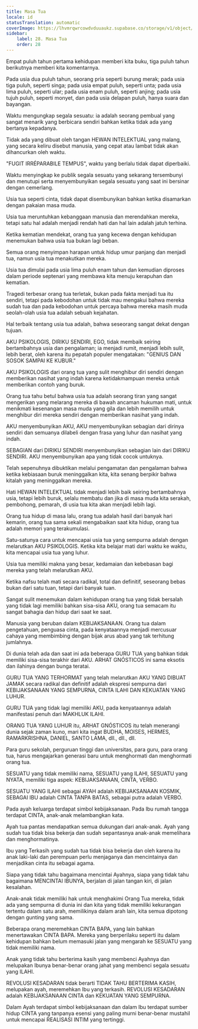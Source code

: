 ```yaml
---
title: Masa Tua
locale: id
statusTranslation: automatic
coverImage: https://lhvmrqwrcowdvduuaukz.supabase.co/storage/v1/object/public/strapi-uploads/small_cover-educacion-fundamental.webp-2d51a7828a2b1309555be27f7e2a61a0.webp
sidebar:
    label: 28. Masa Tua
    order: 28
---
```

Empat puluh tahun pertama kehidupan memberi kita buku, tiga puluh tahun berikutnya memberi kita komentarnya.

Pada usia dua puluh tahun, seorang pria seperti burung merak; pada usia tiga puluh, seperti singa; pada usia empat puluh, seperti unta; pada usia lima puluh, seperti ular; pada usia enam puluh, seperti anjing; pada usia tujuh puluh, seperti monyet, dan pada usia delapan puluh, hanya suara dan bayangan.

Waktu mengungkap segala sesuatu: ia adalah seorang pembual yang sangat menarik yang berbicara sendiri bahkan ketika tidak ada yang bertanya kepadanya.

Tidak ada yang dibuat oleh tangan HEWAN INTELEKTUAL yang malang, yang secara keliru disebut manusia, yang cepat atau lambat tidak akan dihancurkan oleh waktu.

"FUGIT IRRÉPARABILE TEMPUS", waktu yang berlalu tidak dapat diperbaiki.

Waktu menyingkap ke publik segala sesuatu yang sekarang tersembunyi dan menutupi serta menyembunyikan segala sesuatu yang saat ini bersinar dengan cemerlang.

Usia tua seperti cinta, tidak dapat disembunyikan bahkan ketika disamarkan dengan pakaian masa muda.

Usia tua meruntuhkan kebanggaan manusia dan merendahkan mereka, tetapi satu hal adalah menjadi rendah hati dan hal lain adalah jatuh terhina.

Ketika kematian mendekat, orang tua yang kecewa dengan kehidupan menemukan bahwa usia tua bukan lagi beban.

Semua orang menyimpan harapan untuk hidup umur panjang dan menjadi tua, namun usia tua menakutkan mereka.

Usia tua dimulai pada usia lima puluh enam tahun dan kemudian diproses dalam periode septenari yang membawa kita menuju kerapuhan dan kematian.

Tragedi terbesar orang tua terletak, bukan pada fakta menjadi tua itu sendiri, tetapi pada kebodohan untuk tidak mau mengakui bahwa mereka sudah tua dan pada kebodohan untuk percaya bahwa mereka masih muda seolah-olah usia tua adalah sebuah kejahatan.

Hal terbaik tentang usia tua adalah, bahwa seseorang sangat dekat dengan tujuan.

AKU PSIKOLOGIS, DIRIKU SENDIRI, EGO, tidak membaik seiring bertambahnya usia dan pengalaman; ia menjadi rumit, menjadi lebih sulit, lebih berat, oleh karena itu pepatah populer mengatakan: "GENIUS DAN SOSOK SAMPAI KE KUBUR."

AKU PSIKOLOGIS dari orang tua yang sulit menghibur diri sendiri dengan memberikan nasihat yang indah karena ketidakmampuan mereka untuk memberikan contoh yang buruk.

Orang tua tahu betul bahwa usia tua adalah seorang tiran yang sangat mengerikan yang melarang mereka di bawah ancaman hukuman mati, untuk menikmati kesenangan masa muda yang gila dan lebih memilih untuk menghibur diri mereka sendiri dengan memberikan nasihat yang indah.

AKU menyembunyikan AKU, AKU menyembunyikan sebagian dari dirinya sendiri dan semuanya dilabeli dengan frasa yang luhur dan nasihat yang indah.

SEBAGIAN dari DIRIKU SENDIRI menyembunyikan sebagian lain dari DIRIKU SENDIRI. AKU menyembunyikan apa yang tidak cocok untuknya.

Telah sepenuhnya dibuktikan melalui pengamatan dan pengalaman bahwa ketika kebiasaan buruk meninggalkan kita, kita senang berpikir bahwa kitalah yang meninggalkan mereka.

Hati HEWAN INTELEKTUAL tidak menjadi lebih baik seiring bertambahnya usia, tetapi lebih buruk, selalu membatu dan jika di masa muda kita serakah, pembohong, pemarah, di usia tua kita akan menjadi lebih lagi.

Orang tua hidup di masa lalu, orang tua adalah hasil dari banyak hari kemarin, orang tua sama sekali mengabaikan saat kita hidup, orang tua adalah memori yang terakumulasi.

Satu-satunya cara untuk mencapai usia tua yang sempurna adalah dengan melarutkan AKU PSIKOLOGIS. Ketika kita belajar mati dari waktu ke waktu, kita mencapai usia tua yang luhur.

Usia tua memiliki makna yang besar, kedamaian dan kebebasan bagi mereka yang telah melarutkan AKU.

Ketika nafsu telah mati secara radikal, total dan definitif, seseorang bebas bukan dari satu tuan, tetapi dari banyak tuan.

Sangat sulit menemukan dalam kehidupan orang tua yang tidak bersalah yang tidak lagi memiliki bahkan sisa-sisa AKU, orang tua semacam itu sangat bahagia dan hidup dari saat ke saat.

Manusia yang beruban dalam KEBIJAKSANAAN. Orang tua dalam pengetahuan, penguasa cinta, pada kenyataannya menjadi mercusuar cahaya yang membimbing dengan bijak arus abad yang tak terhitung jumlahnya.

Di dunia telah ada dan saat ini ada beberapa GURU TUA yang bahkan tidak memiliki sisa-sisa terakhir dari AKU. ARHAT GNÓSTICOS ini sama eksotis dan ilahinya dengan bunga teratai.

GURU TUA YANG TERHORMAT yang telah melarutkan AKU YANG DIBUAT JAMAK secara radikal dan definitif adalah ekspresi sempurna dari KEBIJAKSANAAN YANG SEMPURNA, CINTA ILAHI DAN KEKUATAN YANG LUHUR.

GURU TUA yang tidak lagi memiliki AKU, pada kenyataannya adalah manifestasi penuh dari MAKHLUK ILAHI.

ORANG TUA YANG LUHUR itu, ARHAT GNÓSTICOS itu telah menerangi dunia sejak zaman kuno, mari kita ingat BUDHA, MOISES, HERMES, RAMARKRISHNA, DANIEL, SANTO LAMA, dll., dll., dll.

Para guru sekolah, perguruan tinggi dan universitas, para guru, para orang tua, harus mengajarkan generasi baru untuk menghormati dan menghormati orang tua.

SESUATU yang tidak memiliki nama, SESUATU yang ILAHI, SESUATU yang NYATA, memiliki tiga aspek: KEBIJAKSANAAN, CINTA, VERBO.

SESUATU YANG ILAHI sebagai AYAH adalah KEBIJAKSANAAN KOSMIK, SEBAGAI IBU adalah CINTA TANPA BATAS, sebagai putra adalah VERBO.

Pada ayah keluarga terdapat simbol kebijaksanaan. Pada Ibu rumah tangga terdapat CINTA, anak-anak melambangkan kata.

Ayah tua pantas mendapatkan semua dukungan dari anak-anak. Ayah yang sudah tua tidak bisa bekerja dan sudah sepantasnya anak-anak memelihara dan menghormatinya.

Ibu yang Terkasih yang sudah tua tidak bisa bekerja dan oleh karena itu anak laki-laki dan perempuan perlu menjaganya dan mencintainya dan menjadikan cinta itu sebagai agama.

Siapa yang tidak tahu bagaimana mencintai Ayahnya, siapa yang tidak tahu bagaimana MENCINTAI IBUNYA, berjalan di jalan tangan kiri, di jalan kesalahan.

Anak-anak tidak memiliki hak untuk menghakimi Orang Tua mereka, tidak ada yang sempurna di dunia ini dan kita yang tidak memiliki kekurangan tertentu dalam satu arah, memilikinya dalam arah lain, kita semua dipotong dengan gunting yang sama.

Beberapa orang meremehkan CINTA BAPA, yang lain bahkan menertawakan CINTA BAPA. Mereka yang berperilaku seperti itu dalam kehidupan bahkan belum memasuki jalan yang mengarah ke SESUATU yang tidak memiliki nama.

Anak yang tidak tahu berterima kasih yang membenci Ayahnya dan melupakan Ibunya benar-benar orang jahat yang membenci segala sesuatu yang ILAHI.

REVOLUSI KESADARAN tidak berarti TIDAK TAHU BERTERIMA KASIH, melupakan ayah, meremehkan Ibu yang terkasih. REVOLUSI KESADARAN adalah KEBIJAKSANAAN CINTA dan KEKUATAN YANG SEMPURNA.

Dalam Ayah terdapat simbol kebijaksanaan dan dalam Ibu terdapat sumber hidup CINTA yang tanpanya esensi yang paling murni benar-benar mustahil untuk mencapai REALISASI INTIM yang tertinggi.

